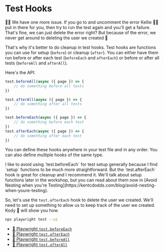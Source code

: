 # Test Hooks

👨‍💼 We have one more issue. If you go
to <InlineFile file="tests/e2e/search.test.ts" /> and uncomment the error
Kellie 🧝‍♂️ put in there for you, then try to run the test again and you'll get a
failure. That's fine, we can just delete the error right? But because of the
error, we never get around to deleting the user we created 😬

That's why it's better to do cleanup in test hooks. Test hooks are functions you
can use for setup (`before`) or cleanup (`after`). You can either have them run
before or after each test (`beforeEach` and `afterEach`) or before or after all
tests (`beforeAll` and `afterAll`).

Here's the API:

```ts
test.beforeAll(async ({ page }) => {
	// do something before all tests
})

test.afterAll(async ({ page }) => {
	// do something after all tests
})

test.beforeEach(async ({ page }) => {
	// do something before each test
})
test.afterEach(async ({ page }) => {
	// do something after each test
})
```

You can define these hooks anywhere in your test file and in any order. You can
also define multiple hooks of the same type.

<callout-info>
	I like to avoid using `test.beforeEach` for test setup generally because I
	find `setup` functions to be much more straightforward. But the
	`test.afterEach` hook is great for cleanup and I recommend it. We'll talk
	about setup functions later in the workshop, but you can read about them now
	in [Avoid Nesting when you're
	Testing](https://kentcdodds.com/blog/avoid-nesting-when-youre-testing).
</callout-info>

So, let's use the `test.afterEach` hook to delete the user we created. We'll
need to set up something to allow us to keep track of the user we created.
Kody 🐨 will show you how.

```sh nonumber
npx playwright test --ui
```

- [📜 Playwright `test.beforeEach`](https://playwright.dev/docs/api/class-test#test-before-each)
- [📜 Playwright `test.afterEach`](https://playwright.dev/docs/api/class-test#test-after-each)
- [📜 Playwright `test.beforeAll`](https://playwright.dev/docs/api/class-test#test-before-all)
- [📜 Playwright `test.afterAll`](https://playwright.dev/docs/api/class-test#test-after-all)
